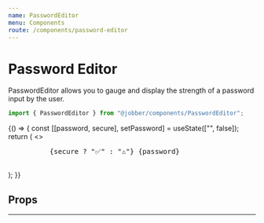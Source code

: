 ```yaml
---
name: PasswordEditor
menu: Components
route: /components/password-editor
---
```



# Password Editor

<ComponentStatus stage="pre" responsive="no" accessible="no" />

PasswordEditor allows you to gauge and display the strength of a password input
by the user.

```ts
import { PasswordEditor } from "@jobber/components/PasswordEditor";
```

<Playground>
  {() => {
    const [[password, secure], setPassword] = useState(["", false]);
    return (
      <>
        <PasswordEditor value={password} onChange={setPassword} />
        <pre>
          {secure ? "✅" : "⚠️"} {password}
        </pre>
      </>
    );
  }}
</Playground>

## Props

<Props of={PasswordEditor} />

---

<!--
  It is not necessary to provide an example of each prop. Use usage examples to
  highlight key features of a component or particular considerations.

  See `Button.mdx` for a good example of this.
-->
